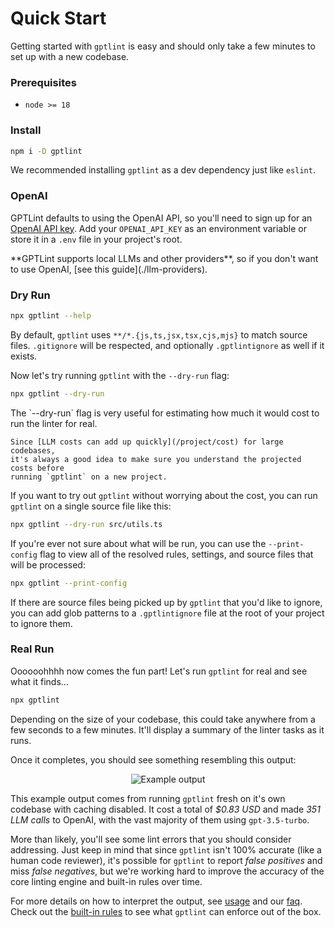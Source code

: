 
# Quick Start

Getting started with `gptlint` is easy and should only take a few minutes to set up with a new codebase.

<Steps>

### Prerequisites

- `node >= 18`

### Install

```sh npm2yarn
npm i -D gptlint
```

We recommended installing `gptlint` as a dev dependency just like `eslint`.

### OpenAI

GPTLint defaults to using the OpenAI API, so you'll need to sign up for an [OpenAI API key](https://platform.openai.com/docs/quickstart?context=node). Add your `OPENAI_API_KEY` as an environment variable or store it in a `.env` file in your project's root.

<Callout>
  **GPTLint supports local LLMs and other providers**, so if you don't want to
  use OpenAI, [see this guide](./llm-providers).
</Callout>

### Dry Run

```sh
npx gptlint --help
```

By default, `gptlint` uses `**/*.{js,ts,jsx,tsx,cjs,mjs}` to match source files. `.gitignore` will be respected, and optionally `.gptlintignore` as well if it exists.

Now let's try running `gptlint` with the `--dry-run` flag:

```sh
npx gptlint --dry-run
```

<Callout type='warning'>
    The `--dry-run` flag is very useful for estimating how much it would cost to run the linter for real.

    Since [LLM costs can add up quickly](/project/cost) for large codebases,
    it's always a good idea to make sure you understand the projected costs before
    running `gptlint` on a new project.

</Callout>

If you want to try out `gptlint` without worrying about the cost, you can run `gptlint` on a single source file like this:

```sh
npx gptlint --dry-run src/utils.ts
```

If you're ever not sure about what will be run, you can use the `--print-config` flag to view all of the resolved rules, settings, and source files that will be processed:

```sh
npx gptlint --print-config
```

If there are source files being picked up by `gptlint` that you'd like to ignore, you can add glob patterns to a `.gptlintignore` file at the root of your project to ignore them.

### Real Run

Oooooohhhh now comes the fun part! Let's run `gptlint` for real and see what it finds...

```sh
npx gptlint
```

Depending on the size of your codebase, this could take anywhere from a few seconds to a few minutes. It'll display a summary of the linter tasks as it runs.

Once it completes, you should see something resembling this output:

<p align='center' style={{ padding: '1rem' }}>
  <Image
    src='/example-output-0.png'
    alt='Example output'
    width={1133}
    height={845}
  />
</p>

This example output comes from running `gptlint` fresh on it's own codebase with
caching disabled. It cost a total of _$0.83 USD_ and made _351 LLM calls_
to OpenAI, with the vast majority of them using `gpt-3.5-turbo`.

More than likely, you'll see some lint errors that you should consider addressing. Just keep in mind that since `gptlint` isn't 100% accurate (like a human code reviewer), it's possible for `gptlint` to report _false positives_ and miss _false negatives_, but we're working hard to improve the accuracy of the core linting engine and built-in rules over time.

For more details on how to interpret the output, see [usage](./usage) and our [faq](/project/faq). Check out the [built-in rules](/rules) to see what `gptlint` can enforce out of the box.

</Steps>
